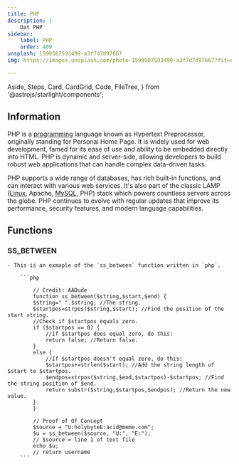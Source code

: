 ```yaml
---
title: PHP
description: |
    Dat PHP
sidebar:
    label: PHP
    order: 409
unsplash: 1599507593499-a3f7d7d97667
img: https://images.unsplash.com/photo-1599507593499-a3f7d7d97667?fit=crop&w=1400&h=700&q=75

---
```


  Aside,
  Steps,
  Card,
  CardGrid,
  Code,
  FileTree,
} from '@astrojs/starlight/components';



## Information

PHP is a [programming](/theory/programming/) language known as Hypertext Preprocessor, originally standing for Personal Home Page. 
It is widely used for web development, famed for its ease of use and ability to be embedded directly into HTML. 
PHP is dynamic and server-side, allowing developers to build robust web applications that can handle complex data-driven tasks.

PHP supports a wide range of databases, has rich built-in functions, and can interact with various web services. 
It's also part of the classic LAMP ([Linux](/application/linux/), Apache, [MySQL](/application/sql/), PHP) stack which powers countless servers across the globe.
PHP continues to evolve with regular updates that improve its performance, security features, and modern language capabilities.

<Adsense />

## Functions

### SS_BETWEEN

    - This is an exmaple of the `ss_between` function written in `php`.

        ```php

            // Credit: AADude
            function ss_between($string,$start,$end) {
            $string=" ".$string; //The string.
            $startpos=strpos($string,$start); //Find the position of the start string.
            //Check if $startpos equals zero.
            if ($startpos == 0) {
                //If $startpos does equal zero, do this:
                return false; //Return false.
            }
            else {
                //If $startpos doesn't equal zero, do this:
                $startpos+=strlen($start); //Add the string length of $start to $startpos.
                $endpos=strpos($string,$end,$startpos)-$startpos; //Find the string position of $end.
                return substr($string,$startpos,$endpos); //Return the new value.
            }
            }

            // Proof of Of Concept
            $source = "U:holybyteE:acid@meme.com";
            $u = ss_between($source, "U:", "E:");
            // $source = line 1 of text file
            echo $u;
            // return username
        ```

